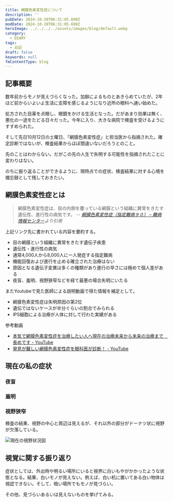 ```yaml
---
title: 網膜色素変性症について
description: ''
pubDate: 2024-10-20T06:31:05.690Z
modDate: 2024-10-20T06:31:05.690Z
heroImage: ../../../../assets/images/blog/default.webp
category:
  - DIARY
tags:
  - 日記
draft: false
keywords: null
fmContentType: blog
---
```



## 記事概要

数年前からモノが見えづらくなった。加齢によるものとあきらめていたが、2年ほど前からいよいよ生活に支障を感じるようになり近所の眼科へ通い始めた。

処方された目薬を点眼し、眼鏡をかける生活となった。だがあまり効果は無く、悪化の一途をたどる日々だった。今年に入り、大きな病院で検査を受けるようにすすめられた。

そして先日10月12日の土曜日、「網膜色素変性症」と担当医から指摘された。確定診断ではないが、検査結果からほぼ間違いないだろうとのこと。

先のことはわからない。だがこの先の人生で失明する可能性を指摘されたことに変わりはない。

のちに振り返ることができるように、現時点での症状、検査結果に対する心境を備忘録として残しておきたい。

## 網膜色素変性症とは

> 網膜色素変性症は、目の内側を覆っている網膜という組織に異常をきたす遺伝性、進行性の病気です。 <cite>-- [網膜色素変性症（指定難病９０） – 難病情報センター](https://www.nanbyou.or.jp/entry/196)より引用</cite>

上記リンク先に書かれている内容を要約する。

- 目の網膜という組織に異常をきたす遺伝子疾患
- 遺伝性・進行性の病気
- 通常4,000人から8,000人に一人発症する指定難病
- 機能回復および進行を止める確立された治療はない
- 原因となる遺伝子変異は多くの種類があり進行の早さには極めて個人差がある
- 夜盲、羞明、視野狭窄などを経て最悪の場合失明にいたる

またYoutubeで見た医師による説明動画で得た情報を補足として。

- 網膜色素変性症は失明原因の第2位
- 遺伝ではないケースが半分ぐらいの割合でみられる
- IPS細胞による治療が人体に対して行わた実績がある

参考動画

- [本気で網膜色素変性症を治療したい人へ現在の治療未来から未来の治療まで　長めです - YouTube](https://www.youtube.com/watch?v=tMnsTmHhMIA)
- [発見が難しい網膜色素変性症を眼科医が診断！ - YouTube](https://www.youtube.com/watch?v=2rLfwfscZLA)

## 現在の私の症状

### 夜盲

### 羞明

### 視野狭窄

検査の結果、視野の中心と周辺は見えるが、それ以外の部分がドーナツ状に視野が欠落している。

![現在の視野状況図](@/images/blog/field-of-view-diagram.png 'こんな感じ')

## 視覚に関する振り返り

症状としては、外出時や明るい場所にいると視界に白いもやがかかったような状態となる。結果、白いモノが見えない。例えば、白い机に置いてある白い物体は視認できない。そして、暗い場所でもモノが見づらい。

その他、見づらいあるいは見えないものを挙げてみる。
